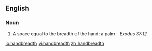 ==English==

===Noun===
{{en-noun}}

#A space equal to the breadth of the hand; a palm - ''Exodus 37:12''

[[io:handbreadth]]
[[vi:handbreadth]]
[[zh:handbreadth]]